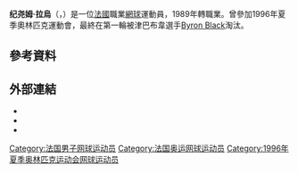 {{expand|time=2011-02-09}}
{{Infobox 网球
|姓名=Guillaume Raoux
|照片=
|国籍={{FRA}}
|生年=1970年
|生日=2月14日
|出生地=
|身高=180
|体重=77
|持拍手=右
|反拍=
|转职业年=1989年
|球拍=
|球衣=
|球鞋=
|单打最高排名=35（1998年6月8日）
|双打最高排名=35（1996年8月5日）
|现单打排名=
|现双打排名=
|单打冠军头衔=1
|双打冠军头衔=1
|职业战绩=
|奖金=2,449,106[[美元|美元]]
|澳网最好成绩=第四輪（1998）
|法网最好成绩=第二輪（1998）
|温网最好成绩=第三輪（1997）
|美网最好成绩=第二輪（1991、1996–1998）
|大满贯个数=
|奥运会最好成绩=
}}

'''纪尧姆·拉烏'''（{{lang-fr|'''Guillaume Raoux'''}}，{{bd|1970年|2月14日}}）是一位[[法國|法國]]職業[[網球|網球]]運動員，1989年轉職業。曾參加1996年夏季奧林匹克運動會，最終在第一輪被津巴布韋選手[[Byron_Black|Byron Black]]淘汰。

== 參考資料 ==
{{reflist|2}}

== 外部連結 ==
* {{ATP|R186}}
* {{ITF Profile|id=10001147}}
* {{DavisCupplayerlink|10001147}}

{{France-sport-bio-stub}}
{{Tennis-bio-stub}}

{{Authority control}}
{{DEFAULTSORT:Raoux, Guillaume}}
[[Category:法国男子网球运动员|Category:法国男子网球运动员]]
[[Category:法国奥运网球运动员|Category:法国奥运网球运动员]]
[[Category:1996年夏季奥林匹克运动会网球运动员|Category:1996年夏季奥林匹克运动会网球运动员]]